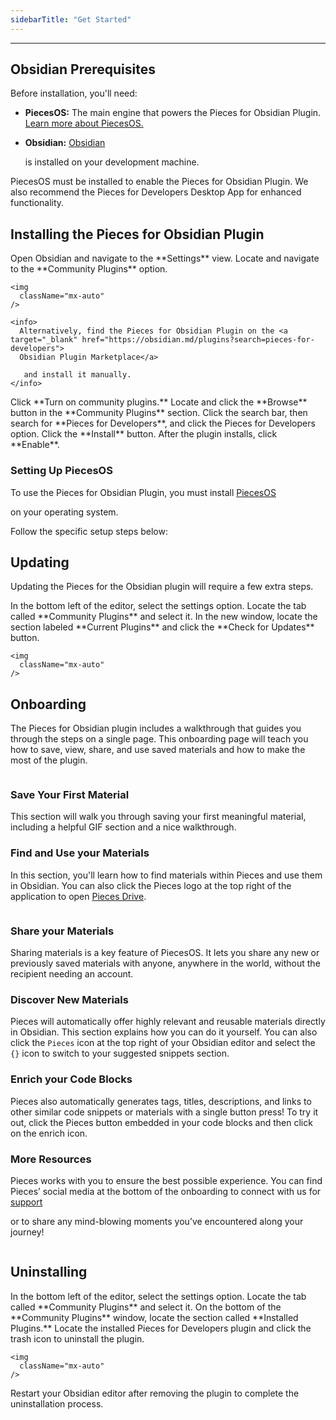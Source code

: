 ```yaml
---
sidebarTitle: "Get Started"
---
```


---

## Obsidian Prerequisites

Before installation, you'll need:

- **PiecesOS:** The main engine that powers the Pieces for Obsidian Plugin. [Learn more about PiecesOS.](https://docs.pieces.app/products/core-dependencies/pieces-os)
- **Obsidian:** <a target="_blank" href="https://obsidian.md/download">
  Obsidian</a>

   is installed on your development machine.

<alert>
  PiecesOS must be installed to enable the Pieces for Obsidian Plugin. We also recommend the Pieces for Developers Desktop App for enhanced functionality.
</alert>

## Installing the Pieces for Obsidian Plugin

<Steps>
  <Step title="Settings">
    Open Obsidian and navigate to the **Settings** view.
  </Step>
  <Step title="Community Plugins Tab">
    Locate and navigate to the **Community Plugins** option.

    <img
      className="mx-auto"
    />

    <info>
      Alternatively, find the Pieces for Obsidian Plugin on the <a target="_blank" href="https://obsidian.md/plugins?search=pieces-for-developers">
      Obsidian Plugin Marketplace</a>

       and install it manually.
    </info>
  </Step>
  <Step title="Community Plugins Option">
    Click **Turn on community plugins.**
  </Step>
  <Step title="Browsing Plugins">
    Locate and click the **Browse** button in the **Community Plugins** section.
  </Step>
  <Step title="Search for the Plugin">
    Click the search bar, then search for **Pieces for Developers**, and click the Pieces for Developers option.
  </Step>
  <Step title="Install the Plugin">
    Click the **Install** button. After the plugin installs, click **Enable**.
  </Step>
</Steps>

### Setting Up PiecesOS

To use the Pieces for Obsidian Plugin, you must install <a target="_blank" href="https://docs.pieces.app/products/core-dependencies/pieces-os">
PiecesOS</a>

 on your operating system.

Follow the specific setup steps below:

<get-started-install />

## Updating

Updating the Pieces for the Obsidian plugin will require a few extra steps.

<Steps>
  <Step title="Settings">
    In the bottom left of the editor, select the settings option.
  </Step>
  <Step title="Community Plugins Tab">
    Locate the tab called **Community Plugins** and select it.
  </Step>
  <Step title="Current Plugins Section">
    In the new window, locate the section labeled **Current Plugins** and click the **Check for Updates** button.

    <img
      className="mx-auto"
    />
  </Step>
</Steps>

## Onboarding

The Pieces for Obsidian plugin includes a walkthrough that guides you through the steps on a single page. This onboarding page will teach you how to save, view, share, and use saved materials and how to make the most of the plugin.

<img
  className="mx-auto"
/>

### Save Your First Material

This section will walk you through saving your first meaningful material, including a helpful GIF section and a nice walkthrough.

### Find and Use your Materials

In this section, you'll learn how to find materials within Pieces and use them in Obsidian. You can also click the Pieces logo at the top right of the application to open [Pieces Drive](https://docs.pieces.app/products/obsidian/drive).

<img
  className="mx-auto"
/>

### Share your Materials

Sharing materials is a key feature of PiecesOS. It lets you share any new or previously saved materials with anyone, anywhere in the world, without the recipient needing an account.

### Discover New Materials

Pieces will automatically offer highly relevant and reusable materials directly in Obsidian. This section explains how you can do it yourself. You can also click the `Pieces` icon at the top right of your Obsidian editor and select the `{}` icon to switch to your suggested snippets section.

### Enrich your Code Blocks

Pieces also automatically generates tags, titles, descriptions, and links to other similar code snippets or materials with a single button press\! To try it out, click the Pieces button embedded in your code blocks and then click on the enrich icon.

### More Resources

Pieces works with you to ensure the best possible experience. You can find Pieces’ social media at the bottom of the onboarding to connect with us for <a target="_blank" href="https://docs.pieces.app/products/support">
support</a>

 or to share any mind-blowing moments you’ve encountered along your journey\!

<img
  className="mx-auto"
/>

## Uninstalling

<Steps>
  <Step title="Settings">
    In the bottom left of the editor, select the settings option.
  </Step>
  <Step title="Community Plugins Tab">
    Locate the tab called **Community Plugins** and select it.
  </Step>
  <Step title="Installed Plugins Section">
    On the bottom of the **Community Plugins** window, locate the section called **Installed Plugins.**
  </Step>
  <Step title="Pieces for Developers Plugin.">
    Locate the installed Pieces for Developers plugin and click the trash icon to uninstall the plugin.

    <img
      className="mx-auto"
    />
  </Step>
</Steps>

<tip>
  Restart your Obsidian editor after removing the plugin to complete the uninstallation process.
</tip>